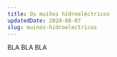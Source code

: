 ---
title: Os muíños hídroeléctricos
updatedDate: 2024-08-07
slug: muinos-hidroelectricos
---

BLA BLA BLA
